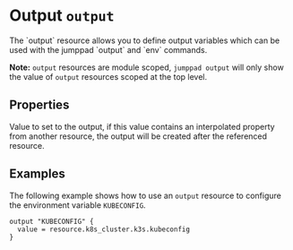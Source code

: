 
# Output `output`

<Intro>
The `output` resource allows you to define output variables which can be used 
with the jumppad `output` and `env` commands.

<b>Note:</b> `output` resources are module scoped, `jumppad output` will only show
the value of `output` resources scoped at the top level.
</Intro>

## Properties

<Properties>
  <Property name="value" type="string" required="true" value="">
    Value to set to the output, if this value contains an interpolated 
    property from another resource, the output will be created after the 
    referenced resource.
  </Property>
</Properties>

<MetaProperties/>

## Examples

The following example shows how to use an `output` resource to configure the
environment variable `KUBECONFIG`.

```hcl
output "KUBECONFIG" {
  value = resource.k8s_cluster.k3s.kubeconfig
}
```